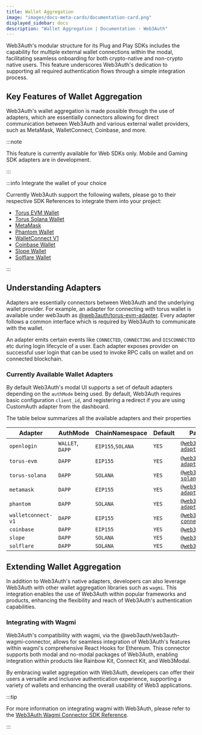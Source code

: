 ```yaml
---
title: Wallet Aggregation
image: "images/docs-meta-cards/documentation-card.png"
displayed_sidebar: docs
description: "Wallet Aggregation | Documentation - Web3Auth"
---
```


Web3Auth's modular structure for its Plug and Play SDKs includes the capability for multiple external wallet connections within the modal,
facilitating seamless onboarding for both crypto-native and non-crypto native users. This feature underscores Web3Auth's dedication to supporting all
required authentication flows through a simple integration process.

## Key Features of Wallet Aggregation

Web3Auth's wallet aggregation is made possible through the use of adapters, which are essentially connectors allowing for direct communication between
Web3Auth and various external wallet providers, such as MetaMask, WalletConnect, Coinbase, and more.

:::note

This feature is currently available for Web SDKs only. Mobile and Gaming SDK adapters are in development.

:::

:::info Integrate the wallet of your choice

Currently Web3Auth support the following wallets, please go to their respective SDK References to integrate them into your project:

- [Torus EVM Wallet](/sdk/pnp/web/adapters/torus-evm)
- [Torus Solana Wallet](/sdk/pnp/web/adapters/torus-solana)
- [MetaMask](/sdk/pnp/web/adapters/metamask)
- [Phantom Wallet](/sdk/pnp/web/adapters/phantom)
- [WalletConnect V1](/sdk/pnp/web/adapters/wallet-connect-v1)
- [Coinbase Wallet](/sdk/pnp/web/adapters/coinbase)
- [Slope Wallet](/sdk/pnp/web/adapters/slope)
- [Solflare Wallet](/sdk/pnp/web/adapters/solflare)

:::

## Understanding Adapters

Adapters are essentially connectors between Web3Auth and the underlying wallet provider. For example, an adapter for connecting with torus wallet is
available under web3auth as [@web3auth/torus-evm-adapter](/sdk/pnp/web/adapters/torus-evm). Every adapter follows a common interface which is required
by Web3Auth to communicate with the wallet.

An adapter emits certain events like `CONNECTED`, `CONNECTING` and `DISCONNECTED` etc during login lifecycle of a user. Each adapter exposes provider
on successful user login that can be used to invoke RPC calls on wallet and on connected blockchain.

### Currently Available Wallet Adapters

By default Web3Auth's modal UI supports a set of default adapters depending on the `authMode` being used. By default, Web3Auth requires basic
configuration `client_id`, and registering a redirect if you are using CustomAuth adapter from the dashboard.

The table below summarizes all the available adapters and their properties

| Adapter            | AuthMode         | ChainNamespace    | Default | Package Name                                                                     |
| ------------------ | ---------------- | ----------------- | ------- | -------------------------------------------------------------------------------- |
| `openlogin`        | `WALLET`, `DAPP` | `EIP155`,`SOLANA` | `YES`   | [`@web3auth/openlogin-adapter`](/sdk/pnp/web/adapters/openlogin)                 |
| `torus-evm`        | `DAPP`           | `EIP155`          | `YES`   | [`@web3auth/torus-evm-adapter`](/sdk/pnp/web/adapters/torus-evm)                 |
| `torus-solana`     | `DAPP`           | `SOLANA`          | `YES`   | [`@web3auth/torus-solana-adapter`](/sdk/pnp/web/adapters/torus-solana)           |
| `metamask`         | `DAPP`           | `EIP155`          | `YES`   | [`@web3auth/metamask-adapter`](/sdk/pnp/web/adapters/metamask)                   |
| `phantom`          | `DAPP`           | `SOLANA`          | `YES`   | [`@web3auth/phantom-adapter`](/sdk/pnp/web/adapters/phantom)                     |
| `walletconnect-v1` | `DAPP`           | `EIP155`          | `YES`   | [`@web3auth/wallet-connect-v1-adapter`](/sdk/pnp/web/adapters/wallet-connect-v1) |
| `coinbase`         | `DAPP`           | `EIP155`          | `YES`   | [`@web3auth/coinbase`](/sdk/pnp/web/adapters/coinbase)                           |
| `slope`            | `DAPP`           | `SOLANA`          | `YES`   | [`@web3auth/slope`](/sdk/pnp/web/adapters/slope)                                 |
| `solflare`         | `DAPP`           | `SOLANA`          | `YES`   | [`@web3auth/solflare`](/sdk/pnp/web/adapters/solflare)                           |

## Extending Wallet Aggregation

In addition to Web3Auth's native adapters, developers can also leverage Web3Auth with other wallet aggregation libraries such as `wagmi`. This
integration enables the use of Web3Auth within popular frameworks and products, enhancing the flexibility and reach of Web3Auth's authentication
capabilities.

### Integrating with Wagmi

Web3Auth's compatibility with wagmi, via the @web3auth/web3auth-wagmi-connector, allows for seamless integration of Web3Auth's features within wagmi's
comprehensive React Hooks for Ethereum. This connector supports both modal and no-modal packages of Web3Auth, enabling integration within products
like Rainbow Kit, Connect Kit, and Web3Modal.

By embracing wallet aggregation with Web3Auth, developers can offer their users a versatile and inclusive authentication experience, supporting a
variety of wallets and enhancing the overall usability of Web3 applications.

:::tip

For more information on integrating wagmi with Web3Auth, please refer to the
[Web3Auth Wagmi Connector SDK Reference](/docs/sdk/pnp/web/wagmi-connector).

:::
